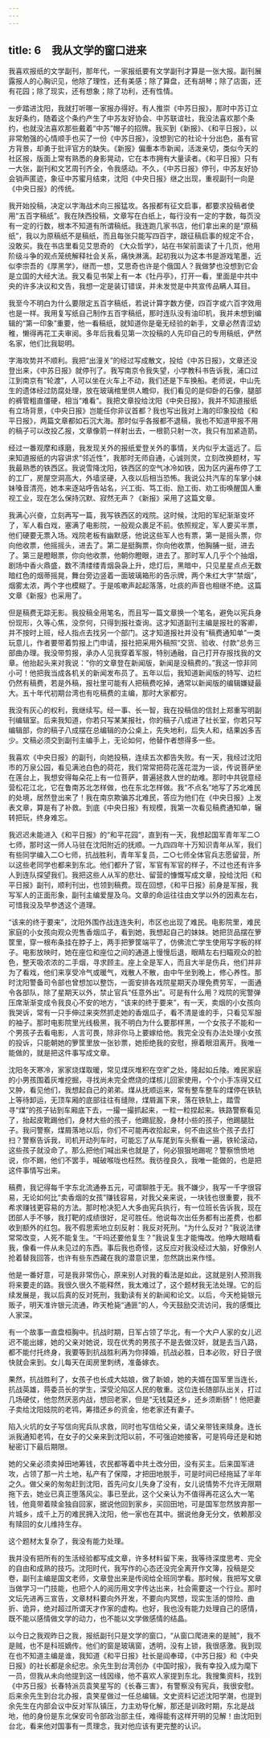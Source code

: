 ```yaml
---
---
---
```

title: 6　我从文学的窗口进来
---

我喜欢报纸的文学副刊，那年代，一家报纸要有文学副刊才算是一张大报。副刊展露报人的心胸识见，他除了理性，还有美感；除了算盘，还有胡琴；除了店面，还有花园；除了现实，还有想象；除了功利，还有性情。

一步踏进沈阳，我就打听哪一家报办得好。有人推崇《中苏日报》，那时中苏订立友好条约，随着这个条约产生了中苏友好协会、中苏联谊社，我没法喜欢那个条约，也就没法喜欢那些戴着“中苏”帽子的招牌。我买到《新报》、《和平日报》，以非常勉强的心情顺手也买了一份《中苏日报》，没想到它的社论十分出色，虽有官方背景，却勇于批评官方的缺失。《新报》偏重本市新闻，活泼亲切，类似今天的社区报，版面上常有熟悉的身影晃动，它在本市拥有大量读者。《和平日报》只有一大张，副刊和文艺周刊齐全，令我感动。不久，《中苏日报》停刊，中苏友好协会销声匿迹，象征中苏蜜月结束，沈阳《中央日报》继之出现，重视副刊一向是《中央日报》的传统。

我开始投稿，决定以字海战术向三报猛攻。各报都有征文启事，都要求投稿者使用“五百字稿纸”。我在陕西投稿，文章写在白纸上，每行没有一定的字数，每页没有一定的行数，根本不知道有所谓稿纸。我连跑几家书店，他们拿出来的是“原稿纸”，我以为原稿纸不是稿纸，而且每张只能写四百字，跟征稿启事的规定不合，没敢买。我在书店里看见艾思奇的 《大众哲学》，站在书架前面读了十几页，他用阶级斗争的观点笼统解释社会关系，痛快淋漓。起初我以为这本书是游戏笔墨，近似李宗吾的《厚黑学》，继而一想，艾思奇也许是个俄国人？我做梦也没想到它会是立国的大经大法。我又看见书架上有一本《牡丹亭》，打开一看，里面是中共中央的许多决议和文告，我想一定是装订错误，并未发觉是中共宣传品瞒人耳目。

我至今不明白为什么要限定五百字稿纸，若说计算字数方便，四百字或六百字效用也是一样。我用复写纸自己制作五百字稿纸，那时连队没有油印机，我并未想到编辑的“第一印象”重要，他一看稿纸，就知道你是毫无经验的新手，文章必然青涩幼稚，懒得再花工夫审阅。多年后我看见第一次投稿的人先印自己的专用稿纸，俨然名家，他们比我聪明。

字海攻势并不顺利。我把“出潼关”的经过写成散文，投给《中苏日报》，文章还没登出来，《中苏日报》就停刊了。我写南京令我失望，小学教科书告诉我，浦口过江到南京有“轮渡”，人可以坐在火车上不动，我们还是下车换船。老师说，中山先生的遗体经过防腐处理，放在玻璃棺里供人瞻仰，我们看见的是仰卧的石像，腿部的裤管粗直僵硬，相当“难看”。我把文章投给沈阳《中央日报》，我并不知道报纸有立场背景，《中央日报》岂能任你非议首都？我也写出我对上海的印象投给《和平日报》，两篇文章都如石沉大海。那时似乎各报都不退稿，我也不知道甲报不用的稿子可以改投乙报，文章像箭一样射出去，一根箭只射一次，我只有加紧造箭。

经过一番观摩和琢磨，我发现关外的报纸爱登关外的事情，关内似乎太遥远了。后来知道报纸的内容讲求“邻近性”，我那时无师自通，心诚则灵，立刻改换题材，写我最熟悉的铁西区。我说雪降沈阳，铁西区的空气冰冷如铁，因为区内遍布停了工的工厂，房屋空洞高大，外墙坚硬，入夜以后相当恐怖。我说公共汽车的车掌小妹妹嗓音清亮，她本来逐站呼告站名，兴工街、笃工街、励工街、劝工街唤醒国人重视工业，现在怎么保持沉默、寂然无声？《新报》采用了这篇文章。

我满心兴奋，立刻再写一篇，我写铁西区的戏院。这时候，沈阳的军纪渐渐变坏了，军人看白戏，塞满了电影院，一般观众裹足不前。依照规定，军人要买半票，他们硬要无票入场。戏院老板有幽默感，他说这些军人也有票，第一是摇头票，你向他收票，他摇摇头，进去了。第二是挺胸票，你向他收票，他胸脯一挺，进去了。第三是瞪眼票，你向他收票，他朝你瞪眼，进去了。那时军人几乎个个抽烟，剧场中香火鼎盛，数不清缕缕青烟袅袅上升，熄灯后，黑暗中，只见星星点点无数暗红色的烟蒂摇晃，舞台旁边竖着一面玻璃箱形的告示牌，两个朱红大字“禁烟”，烟雾太浓，两个字也模糊了。于是咳嗽声起起落落，吐痰的声音也相继不绝。这篇文章《新报》也采用了。

但是稿费无踪无影。我投稿全用笔名，而且写一篇文章换一个笔名，避免以宪兵身份现形，久等心焦，没奈何，只得到报社查询。这才知道副刊主编是报社的客卿，并不按时上班，经人指点去找另一个部门。这才知道报社并没有“稿费通知单”一类玩意儿，作者要带着剪报上门申请，报社把采用外稿照“交货、验收、付款”总务三部曲办理。我没带剪报，承办人见我穿着军服，特别通融，自己打开存报找我的文章。他抬起头来对我说：“你的文章登在新闻版，新闻是没稿费的。”我这一惊非同小可！他把我当成各机关的新闻发布员了。五年以后，我知道新闻版的特写、边栏仍然有稿费，若是外稿，报社里可能有人把稿费吃掉，通常以新闻版的编辑嫌疑最大。五十年代初期台湾也有吃稿费的主编，那时大家都穷。

我没有灰心的权利，我继续写。经一事、长一智，我在投稿信的信封上郑重写明副刊编辑室。后来我知道，你若只写某某报社，你的稿子八成进了社长室，你若只写编辑部，你的稿子八成摆在总编辑的办公桌上，先失地利，后失人和，结果凶多吉少。文稿必须交到副刊主编手上，无论如何，他替作者想得多一些。

我喜欢《中央日报》的副刊，向她投稿，连续五次都告失败。有一天，我经过沈阳市的万泉公园，看见满池白色的荷花，我们常常把荷花莲花混为一谈，传说菩萨坐在莲台上，我想安得每朵花上有一位菩萨，普遍拯救人世的劫难。那时中共锐意经营松花江北，它在鲁南苏北怎样做，也在东北怎样做。我“不点名”地写了苏北难民的处境，居然登出来了！我在南京欺骗苏北难民，答应为他们在《中央日报》上发表文章，算是有了补救。到底《中央日报》有规模，我第一次看见稿费通知单，辗转把玩，终身难忘。

我迟迟未能进入《和平日报》的“和平花园”，直到有一天，我想起国军青年军二○七师，那时这一师人马驻在沈阳附近的抚顺。一九四四年十万知识青年从军，我们有些同学编入二○七师，抗战胜利，青年军复员，二○七师全体官兵志愿留营，所以这些老同学也都来到东北。他们都升了官，军官有军官的样子，不过也还有许多人到连队探望我们。我把这些人从军的悲壮、留营的慷慨写成文章，投给沈阳《和平日报》副刊，顺利刊出，也领到稿费。现在回想，《和平日报》前身是军报，我写军人的正面形象，副刊主编爱屋及乌。文章的命运往往由文学以外的因素左右，可惜我没及早参透这个道理。

“该来的终于要来”，沈阳外围作战连连失利，市区也出现了难民。电影院里，难民家庭的小女孩向观众兜售香烟瓜子，看到她，我想起自己的妹妹。她把货品摆在箩筐里，穿一根布条挂在脖子上，两手把箩筐端平了，仿佛流亡学生使用写字板的样子。电影放映时，她在座位和座位之间的通道上慢慢后退，眼睛左右扫瞄观众的脸色，整天吸浓浓的二手烟，寻求顾主。座上全是军人，而且大半是伤兵，他们并非为了看戏，他们来享受冷气或暖气，戏散人不散，由中午坐到晚上，修心养性。那时沈阳警备司令部也曾想加以整饬，一面安排各戏院星期天办理免费劳军，一面通令各部队，除了星期天以外，禁止官兵“任意外出”。可是有什么用？戏院的宪警弹压席渐渐变成令我良心不安的地方，“该来的终于要来”，有一天，卖烟的小女孩向我哭诉，常有一只手伸过来突然抓走她的香烟瓜子，看不清是谁的手，只看见军服的袖子。那时电影院里光线极黑，我不明白为什么要那样黑，一个女孩子不能和一个男孩子去看电影，人言可畏，除非你马上要嫁给他。我完全没有办法处理小女孩的投诉，只能朝她的箩筐里放一张钞票，她拒绝我的安慰，擦着眼泪离开。我唯一能做的，就是把这件事写成文章。

沈阳冬天寒冷，家家烧煤取暖，常见煤灰堆积在空旷之处，隆起如丘陵。难民家庭的小男孩围着灰堆挖掘，寻找尚未完全燃烧的煤核儿回家使用，个个小手冻得又红又肿，看见他们，我想起自己的弟弟。煤从抚顺运来，常有整车整车的煤停在铁轨上等待卸运，无顶车厢的底部往往有缝隙，煤屑漏下来，落在铁轨上，踏雪寻“煤”的孩子钻到车厢底下去，一撮一撮抓起来，一粒一粒捏起来。铁路警察看见了，抬起皮靴踢他们，身材大些的孩子，他踢屁股，身材小些的孩子，他踢腿肚子。我问警察，煤屑落地以后，你们不可能再收拾起来，何不由这些个孩子去打扫？警察告诉我，司机开动列车时，可能忘了从车尾到车头察看一遍，铁轮滚动，这些孩子就没命了。那么把他们喊出来也就是了，何必狠狠地踢呢？警察愤愤地说，你不踢，他们不罢手，喊破喉咙也枉然。我彷徨良久，我唯一能做的，也是把这件事情写出来。

稿费，我记得每千字东北流通券五元，可谓聊胜于无。我不嫌少，我写一千字很容易，无论如何比“卖香烟的女孩”赚钱容易，对我父亲来说，一块钱也很重要，我不希求赚钱更容易的方法。那时枪决犯人大多由宪兵执行，有一位班长告诉我，现在团部人手不够，我打靶的成绩很好，足可胜任。他说每次出任务都有出差费，也都收到额外的红包。我不假思索地立刻反射：我反对死刑。“为什么反对？”我说法律常常改变，人死不能复生。“干吗还要他复生？”我说复生才能悔改。他睁大眼睛看我，像看一件从未见过的东西。事后我也奇怪，这反应对我没经过大脑，好像别人抢着替我回答，也许有些东西藏在我的潜意识里，忽然跳出来作怪。

他是一番好意，可是我非常伤心，原来别人对我的看法是如此，这就是别人预测我将来要走的路。我很久很久不能释然，我太难过了，这个题材我无法处理。它的后续发展是，我以后真的反对死刑，我勤读有关的新闻和论文。以后，今天枪毙银元贩子，明天准许银元流通，昨天枪毙“通匪”的人，今天鼓励交流访问，我的感慨比人家深。

有一个故事一直盘桓胸中。抗战时期，日军占领了华北，有一个大户人家的女儿迟迟不能出嫁，她的父亲对她说，现在优秀的男孩子不是去做汉奸，就是去当八路，都不能付托终身，我要等到抗战胜利再为你择婚，抗战必胜，日本必败，好日子很快就会来到。女儿每天在闺房里刺绣，准备嫁衣。

果然，抗战胜利了，女孩子也长成大姑娘，做了新娘，她的夫婿在国军里当连长，抗战英雄，蒋委员长的学生，深受沦陷区人民的敬重。这位连长随部队出关，打过几场硬仗，他忽然厌恶内战，想回老家，但是“无钱莫还乡，还乡须断肠”！他把妻子卖给沈阳妓院的老鸨，筹措还乡的资金，他老家还有妻子。

陷入火坑的女子写信向宪兵队求救，同时也写信给父亲，请父亲带钱来赎身。连长派我通知老鸨，在女子的父亲来到沈阳以前，不可强迫她接客，可是鸨母还是和她秘密订下最后期限。

她的父亲必须卖掉田地筹钱，农民都等着中共土改分田，没有买主。后来国军进攻，占领了那一片土地，私产有了保障，才把田地脱手，可是时间已经拖延了半年之久。做父亲的匆匆赶到沈阳，首先问女儿失身了没有，女儿说情势不允许无限期拖下去，她业已真正堕落风尘。事已至此，这个父亲认为不值得再花这么大一笔钱，他竟带着赎金独自回家，据说他回到家乡，买回田地，可是国军忽然放弃那一片城乡，成千上万的难民拥入沈阳，他一家也在其中。据说他身无分文，依赖那没有赎回的女儿维持生存。

这个题材太复杂了，我没有能力处理。

我并没有把所有的生活经验都写成文章，许多材料留下来，我等待深度思考、完全的自由和成熟的技巧。沈阳时代，我写作的心态还没完全离开作文簿，投稿是交卷，副刊主编是国文老师，文章登出来是传阅给全班同学看。那时候，我把写文章当做学习一门技能，也把个人的阅历用文字传达出来，社会需要这一个行业。那时文坛先进再三宣告，文章材料要向外开发，不要向内冥想，现实生活的惊险、曲折、诡异，绝对超过所谓天才作家的虚构。也好，我也没有能力处理自己的感情，既不能以感情做文学的动力，也不能以文学做感情的结晶。

以今日之我观昨日之我，报纸副刊只是文学的窗口，“从窗口爬进来的是贼”，我不是贼，也不是科班嫡传。他们的窗是玻璃窗，透明，没有上锁，我很感激。我到现在也不知道主编是谁，我知道《和平日报》社长是阎奉璋，《中苏日报》和《中央日报》的社长都是余纪忠。余先生到台湾创办《中国时报》，我有幸投入成为麾下一员，但我从未向他提到这一线因缘，他不喜欢人家提到东北。我搜集资料，找到《中苏日报》长春特派员袁笑星写的《长春三害》，有警察没有宪兵，我很安慰。后来余先生到台北办报，袁笑星做过一任总编辑。文史资料记述沈阳学潮，也提到余先生在内部会议中反对军队镇压，力主劝导化解，那还是训政时期，东北是战地，他的身份是东北保安司令部政治部主任，难得能有这样开明的见解！由沈阳到台北，看来他对国事有一贯理念，我对他应该有更完整的认识。